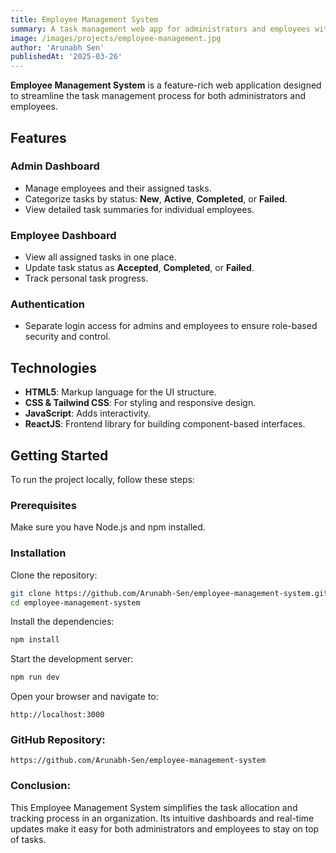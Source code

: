 ```yaml
---
title: Employee Management System
summary: A task management web app for administrators and employees with role-based dashboards and status tracking.
image: /images/projects/employee-management.jpg
author: 'Arunabh Sen'
publishedAt: '2025-03-26'
---
```


**Employee Management System** is a feature-rich web application designed to streamline the task management process for both administrators and employees.

## Features

### Admin Dashboard

- Manage employees and their assigned tasks.
- Categorize tasks by status: **New**, **Active**, **Completed**, or **Failed**.
- View detailed task summaries for individual employees.

### Employee Dashboard

- View all assigned tasks in one place.
- Update task status as **Accepted**, **Completed**, or **Failed**.
- Track personal task progress.

### Authentication

- Separate login access for admins and employees to ensure role-based security and control.

## Technologies

- **HTML5**: Markup language for the UI structure.
- **CSS & Tailwind CSS**: For styling and responsive design.
- **JavaScript**: Adds interactivity.
- **ReactJS**: Frontend library for building component-based interfaces.

## Getting Started

To run the project locally, follow these steps:

### Prerequisites

Make sure you have Node.js and npm installed.

### Installation

Clone the repository:

```bash
git clone https://github.com/Arunabh-Sen/employee-management-system.git
cd employee-management-system
```

Install the dependencies:

```bash
npm install
```

Start the development server:

```bash
npm run dev
```

Open your browser and navigate to:

```link
http://localhost:3000
```

### GitHub Repository:

```link
https://github.com/Arunabh-Sen/employee-management-system
```

### Conclusion:

This Employee Management System simplifies the task allocation and tracking process in an organization. Its intuitive dashboards and real-time updates make it easy for both administrators and employees to stay on top of tasks.